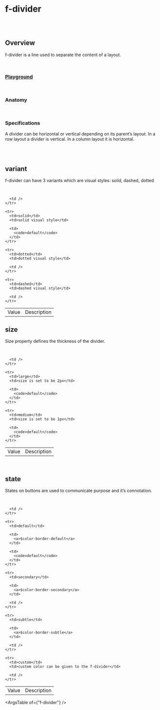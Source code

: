 
<Meta of={FDividerStories} />

# f-divider

<br />

<br />

## Overview

<f-divider />

f-divider is a line used to separate the content of a layout.

<br />

### [Playground](/story/components-f-divider--playground)

<Canvas>
  <Story of={FDividerStories.Playground} />
</Canvas>

<br />

### Anatomy

<f-divider />

<Story of={FDividerStories.Anatomy} />

<br />

### Specifications

<f-divider />

A divider can be horizontal or vertical depending on its parent’s layout. In a row layout a
divider is vertical. In a column layout it is horizontal.

<br />

<Story of={FDividerStories.Specifications} />

<br />

## variant

<f-divider />

f-divider can have 3 variants which are visual styles: solid, dashed, dotted

<br />

<Canvas>
  <Story of={FDividerStories.Variant} />
</Canvas>

<table class="custom-table">
  <tbody>
    <tr>
      <td>Value</td>
      <td>Description</td>

      <td />
    </tr>

    <tr>
      <td>solid</td>
      <td>solid visual style</td>

      <td>
        <code>default</code>
      </td>
    </tr>

    <tr>
      <td>dotted</td>
      <td>dotted visual style</td>

      <td />
    </tr>

    <tr>
      <td>dashed</td>
      <td>dashed visual style</td>

      <td />
    </tr>
  </tbody>
</table>

## size

<f-divider />

Size property defines the thickness of the divider.

<br />

<Canvas>
  <Story of={FDividerStories.Size} />
</Canvas>

<table class="custom-table">
  <tbody>
    <tr>
      <td>Value</td>
      <td>Description</td>

      <td />
    </tr>

    <tr>
      <td>large</td>
      <td>size is set to be 2px</td>

      <td>
        <code>default</code>
      </td>
    </tr>

    <tr>
      <td>medium</td>
      <td>size is set to be 1px</td>

      <td>
        <code>default</code>
      </td>
    </tr>
  </tbody>
</table>

<br />

## state

<f-divider />

States on buttons are used to communicate purpose and it’s connotation.

<br />

<Canvas>
  <Story of={FDividerStories.State} />
</Canvas>

<table class="custom-table">
  <tbody>
    <tr>
      <td>Value</td>
      <td>Description</td>

      <td />
    </tr>

    <tr>
      <td>default</td>

      <td>
        <a>$color-border-default</a>
      </td>

      <td>
        <code>default</code>
      </td>
    </tr>

    <tr>
      <td>secondary</td>

      <td>
        <a>$color-border-secondary</a>
      </td>

      <td />
    </tr>

    <tr>
      <td>subtle</td>

      <td>
        <a>$color-border-subtle</a>
      </td>

      <td />
    </tr>

    <tr>
      <td>custom</td>
      <td>custom color can be given to the f-divider</td>

      <td />
    </tr>
  </tbody>
</table>

<ArgsTable of={"f-divider"} />
